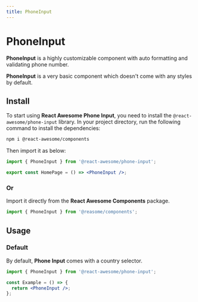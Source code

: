 ```yaml
---
title: PhoneInput
---
```


# PhoneInput

**PhoneInput** is a highly customizable component with auto formatting and validating phone number.

**PhoneInput** is a very basic component which doesn't come with any styles by default.

## Install

To start using **React Awesome Phone Input**, you need to install the `@react-awesome/phone-input` library. In your project directory, run
the following command to install the dependencies:

```sh npm2yarn
npm i @react-awesome/components
```

Then import it as below:

```jsx filename="home.jsx"
import { PhoneInput } from '@react-awesome/phone-input';

export const HomePage = () => <PhoneInput />;
```

### Or

Import it directly from the **React Awesome Components** package.

```jsx filename="home.jsx"
import { PhoneInput } from '@reasome/components';
```


 
## Usage

### Default

By default, **Phone Input** comes with a country selector.

<Container>
  <DefaultPhoneInput />
</Container>

```jsx
import { PhoneInput } from '@react-awesome/phone-input';

const Example = () => {
  return <PhoneInput />;
};
```
